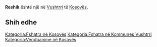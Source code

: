 {{Fshat në 
 | Emri                = Reshik
 | EmriAlt                = 
 | NAME_SHORT_FORM=      
 | NAME_GENERIC=      
 | NAME_SORT_NAME_RO=      RESHIK
 | FULL_NAME_RO = Reshik
 | FULL_NAME_ND_RO=Reshik
 | SORT_NAME_RG=RESHIK
 | FULL_NAME_RG=Reshik
 | FULL_NAME_ND_RG=Reshik
 | SRP_NAME_SHORT_FORM=      
 | SRP_NAME_GENERIC=      
 | SRP_NAME_SORT_NAME_RO=      
 | SRP_FULL_NAME_RO = 
 | SRP_FULL_NAME_ND_RO=
 | SRP_SORT_NAME_RG=
 | SRP_FULL_NAME_RG=
 | SRP_FULL_NAME_ND_RG=
 | Emri (Rasa dhanore) = 
 | Figura              = 
 | Shteti              = Kosovo
 | Komuna              = Vushtrri
 | Kodi postar         = 
 | Sipërfaqja          = 

 | Popullsia           = 

 | Regj. i popullsisë  = 
 | Dend. e popullsisë  = 
 | Faqja zyrtare       = 
 <!--- Koordinatat ----> 
 | Gjerësia            = 42.775278
 | Gjatësia            = 20.968889
 | Lartësia            = 
}}
'''Reshik''' është një [[]] në [[Vushtrri]] të [[Kosovës]].

<!-- == Gjeografia == -->
<!-- == Historia == -->
<!-- == Demografia == -->
== Shih edhe ==
{{Komuna Vushtrri}}
{{Kosovo-Administrata-Cung}}

[[Kategoria:Fshatra në Kosovës]]
[[Kategoria:Fshatra në Kommunes Vushtrri]]
[[Kategoria:Vendbanime në Kosovës]]